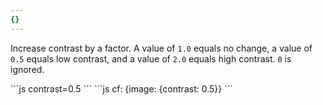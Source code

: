 ```yaml
---
{}
---
```


Increase contrast by a factor. A value of `1.0` equals no change, a value of `0.5` equals low contrast, and a value of `2.0` equals high contrast. `0` is ignored.

<Tabs>
  <TabItem label="URL format">
    ```js 
    contrast=0.5
    ```
  </TabItem>
  <TabItem label="Workers">
  ```js 
  cf: {image: {contrast: 0.5}}
  ```
  </TabItem>
</Tabs>